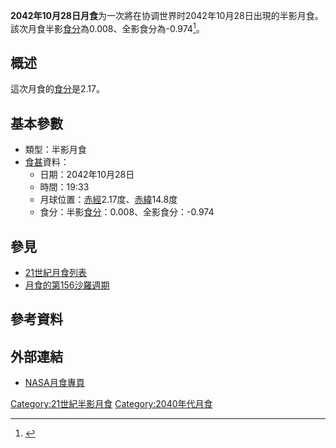 {{future}}
{{Infobox lunar eclipse
| date        = 2042年10月28日
| time        = 19:33
| nature     = 半影月食
| saros       = 156
| gamma           = 1.557
| magnitude      = 半影食分：0.008<br/>全影食分：-0.974
| par_duration   = 
| tot_duration    = 
| chart               = <!-- 檔案不存在 Lunar eclipse chart close-2042Oct.png -->
}}
'''2042年10月28日月食'''为一次將在协调世界时2042年10月28日出現的半影月食。該次月食半影[[食分|食分]]為0.008、全影食分為-0.974<ref name="nasa_catalog_list">{{cite web|url=http://sunearth.gsfc.nasa.gov/eclipse/LEcat/LE2001-2100.html|title=Lunar Eclipses: 2001 to 2100|language=en|publisher=[[NASA|NASA]]|archiveurl=https://web.archive.org/web/19990202141830/http://sunearth.gsfc.nasa.gov/eclipse/LEcat/LE2001-2100.html|archivedate=1999-02-02|deadurl=yes|accessdate=2016-09-10}}</ref>。

== 概述 ==
這次月食的[[食分|食分]]是2.17。

== 基本參數 ==
{{NoteUTC}}
* 類型：半影月食
*[[食甚|食甚]]資料：
** 日期：2042年10月28日
** 時間：19:33
** 月球位置：[[赤經|赤經]]2.17度、[[赤緯|赤緯]]14.8度
** 食分：半影[[食分|食分]]：0.008、全影食分：-0.974

== 參見 ==
{{portal box|天文學}}
* [[21世紀月食列表|21世紀月食列表]]
* [[月食的第156沙羅週期|月食的第156沙羅週期]]

== 參考資料 ==
{{reflist}}

== 外部連結 ==
* [http://eclipse.gsfc.nasa.gov/lunar.html NASA月食專頁]{{Wayback|url=http://eclipse.gsfc.nasa.gov/lunar.html |date=20181231235927 }}{{en icon}}
{{Lunar-eclipse-stub}}
{{月食}}

[[Category:21世紀半影月食|Category:21世紀半影月食]]
[[Category:2040年代月食|Category:2040年代月食]]
